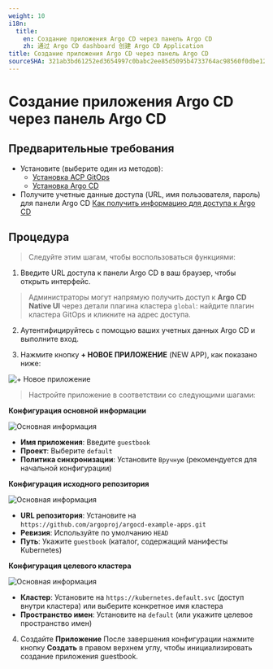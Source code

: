 ```yaml
---
weight: 10
i18n:
  title:
    en: Создание приложения Argo CD через панель Argo CD
    zh: 通过 Argo CD dashboard 创建 Argo CD Application
title: Создание приложения Argo CD через панель Argo CD
sourceSHA: 321ab3bd61252ed3654997c0babc2ee85d5095b4733764ac98560f0dbe126137
---
```


# Создание приложения Argo CD через панель Argo CD

## Предварительные требования

- Установите (выберите один из методов):
  - [Установка ACP GitOps](../install_gitops/install_gitops_plugin.mdx)
  - [Установка Argo CD](../install_gitops/install_argocd_opeator.mdx)
- Получите учетные данные доступа (URL, имя пользователя, пароль) для панели Argo CD [Как получить информацию для доступа к Argo CD](./argocd_info.mdx)

## Процедура

> Следуйте этим шагам, чтобы воспользоваться функциями:

1. Введите URL доступа к панели Argo CD в ваш браузер, чтобы открыть интерфейс.

> Администраторы могут напрямую получить доступ к **Argo CD Native UI** через детали плагина кластера `global`: найдите плагин кластера GitOps и кликните на адрес доступа.

2. Аутентифицируйтесь с помощью ваших учетных данных Argo CD и выполните вход.

3. Нажмите кнопку **+ НОВОЕ ПРИЛОЖЕНИЕ** (NEW APP), как показано ниже:

![+ Новое приложение](../../../en/gitops/assets/new_app_button.png)

> Настройте приложение в соответствии со следующими шагами:

**Конфигурация основной информации**

![Основная информация](../../../en/gitops/assets/new_app_button_info.png)

- **Имя приложения**: Введите `guestbook`
- **Проект**: Выберите `default`
- **Политика синхронизации**: Установите `Вручную` (рекомендуется для начальной конфигурации)

**Конфигурация исходного репозитория**

![Основная информация](../../../en/gitops/assets/new_app_button_source.png)

- **URL репозитория**: Установите на `https://github.com/argoproj/argocd-example-apps.git`
- **Ревизия**: Используйте по умолчанию `HEAD`
- **Путь**: Укажите `guestbook` (каталог, содержащий манифесты Kubernetes)

**Конфигурация целевого кластера**

![Основная информация](../../../en/gitops/assets/new_app_button_repo.png)

- **Кластер**: Установите на `https://kubernetes.default.svc` (доступ внутри кластера) или выберите конкретное имя кластера
- **Пространство имен**: Установите на `default` (или укажите целевое пространство имен)

4. Создайте **Приложение**
   После завершения конфигурации нажмите кнопку **Создать** в правом верхнем углу, чтобы инициализировать создание приложения guestbook.

